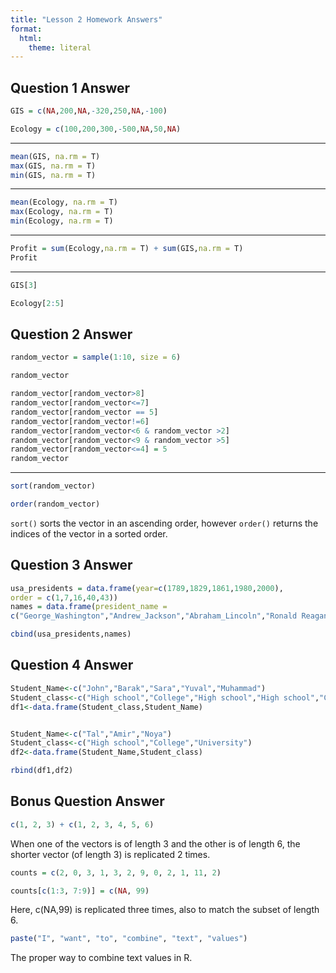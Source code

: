 ```yaml
---
title: "Lesson 2 Homework Answers"
format:
  html: 
    theme: literal
---
```


## Question 1 Answer

```r
GIS = c(NA,200,NA,-320,250,NA,-100)

Ecology = c(100,200,300,-500,NA,50,NA)

```

___

```r
mean(GIS, na.rm = T)
max(GIS, na.rm = T)
min(GIS, na.rm = T)

```

___

```r
mean(Ecology, na.rm = T)
max(Ecology, na.rm = T)
min(Ecology, na.rm = T)
```

___

```r
Profit = sum(Ecology,na.rm = T) + sum(GIS,na.rm = T)
Profit
```

___

```r
GIS[3]

Ecology[2:5]
```

## Question 2 Answer

```r
random_vector = sample(1:10, size = 6)

random_vector
```

```r
random_vector[random_vector>8]
random_vector[random_vector<=7]
random_vector[random_vector == 5]
random_vector[random_vector!=6]
random_vector[random_vector<6 & random_vector >2]
random_vector[random_vector<9 & random_vector >5]
random_vector[random_vector<=4] = 5
random_vector
```

___

```r

sort(random_vector)

order(random_vector)
```

`sort()` sorts the vector in an ascending order, however `order()` returns the indices of the vector in a sorted order.

## Question 3 Answer

```r
usa_presidents = data.frame(year=c(1789,1829,1861,1980,2000),
order = c(1,7,16,40,43))
names = data.frame(president_name =
c("George_Washington","Andrew_Jackson","Abraham_Lincoln","Ronald Reagan","George_W._Bush"))
```

```r
cbind(usa_presidents,names)
```

## Question 4 Answer

```r
Student_Name<-c("John","Barak","Sara","Yuval","Muhammad")
Student_class<-c("High school","College","High school","High school","College")
df1<-data.frame(Student_class,Student_Name)


Student_Name<-c("Tal","Amir","Noya")
Student_class<-c("High school","College","University")
df2<-data.frame(Student_Name,Student_class)
```

```r
rbind(df1,df2)
```

## Bonus Question Answer

```r
c(1, 2, 3) + c(1, 2, 3, 4, 5, 6)
```
When one of the vectors is of length 3 and the other is of length 6, the shorter vector (of length 3) is replicated 2 times.

```r
counts = c(2, 0, 3, 1, 3, 2, 9, 0, 2, 1, 11, 2)

counts[c(1:3, 7:9)] = c(NA, 99)
```

Here, c(NA,99) is replicated three times, also to match the subset of length 6.

```r
paste("I", "want", "to", "combine", "text", "values")
```

The proper way to combine text values in R. 



